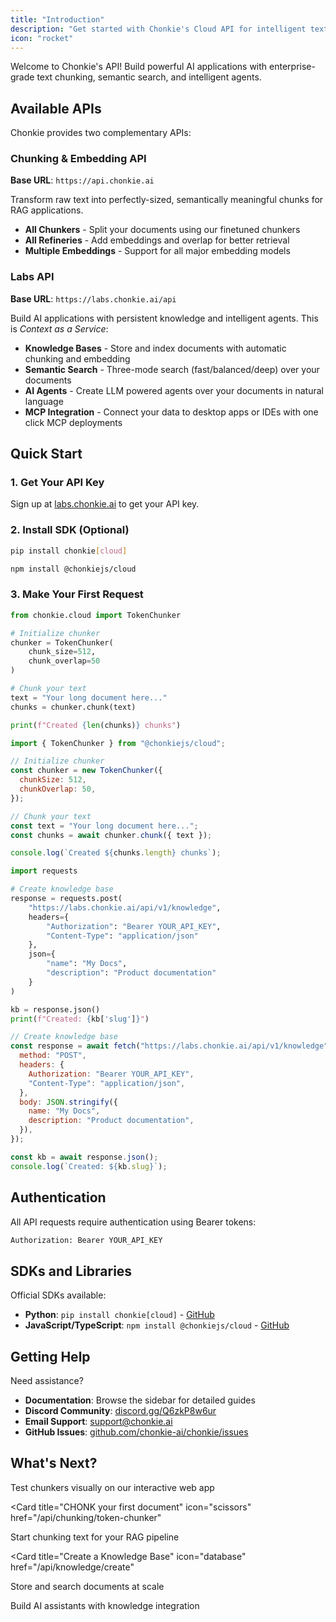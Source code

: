 ```yaml
---
title: "Introduction"
description: "Get started with Chonkie's Cloud API for intelligent text processing and RAG"
icon: "rocket"
---
```


Welcome to Chonkie's API! Build powerful AI applications with enterprise-grade text chunking, semantic search, and intelligent agents.

## Available APIs

Chonkie provides two complementary APIs:

### Chunking & Embedding API

**Base URL**: `https://api.chonkie.ai`

Transform raw text into perfectly-sized, semantically meaningful chunks for RAG applications.

- **All Chunkers** - Split your documents using our finetuned chunkers
- **All Refineries** - Add embeddings and overlap for better retrieval
- **Multiple Embeddings** - Support for all major embedding models

### Labs API

**Base URL**: `https://labs.chonkie.ai/api`

Build AI applications with persistent knowledge and intelligent agents. This is _Context as a Service_:

- **Knowledge Bases** - Store and index documents with automatic chunking and embedding
- **Semantic Search** - Three-mode search (fast/balanced/deep) over your documents
- **AI Agents** - Create LLM powered agents over your documents in natural language
- **MCP Integration** - Connect your data to desktop apps or IDEs with one click MCP deployments

## Quick Start

### 1. Get Your API Key

Sign up at [labs.chonkie.ai](https://labs.chonkie.ai) to get your API key.

### 2. Install SDK (Optional)

<CodeGroup>

```bash Python
pip install chonkie[cloud]
```

```bash JavaScript
npm install @chonkiejs/cloud
```

</CodeGroup>

### 3. Make Your First Request

<CodeGroup>

```python Python - Chunking
from chonkie.cloud import TokenChunker

# Initialize chunker
chunker = TokenChunker(
    chunk_size=512,
    chunk_overlap=50
)

# Chunk your text
text = "Your long document here..."
chunks = chunker.chunk(text)

print(f"Created {len(chunks)} chunks")
```

```javascript JavaScript - Chunking
import { TokenChunker } from "@chonkiejs/cloud";

// Initialize chunker
const chunker = new TokenChunker({
  chunkSize: 512,
  chunkOverlap: 50,
});

// Chunk your text
const text = "Your long document here...";
const chunks = await chunker.chunk({ text });

console.log(`Created ${chunks.length} chunks`);
```

```python Python - Knowledge Base
import requests

# Create knowledge base
response = requests.post(
    "https://labs.chonkie.ai/api/v1/knowledge",
    headers={
        "Authorization": "Bearer YOUR_API_KEY",
        "Content-Type": "application/json"
    },
    json={
        "name": "My Docs",
        "description": "Product documentation"
    }
)

kb = response.json()
print(f"Created: {kb['slug']}")
```

```javascript JavaScript - Knowledge Base
// Create knowledge base
const response = await fetch("https://labs.chonkie.ai/api/v1/knowledge", {
  method: "POST",
  headers: {
    Authorization: "Bearer YOUR_API_KEY",
    "Content-Type": "application/json",
  },
  body: JSON.stringify({
    name: "My Docs",
    description: "Product documentation",
  }),
});

const kb = await response.json();
console.log(`Created: ${kb.slug}`);
```

</CodeGroup>

## Authentication

All API requests require authentication using Bearer tokens:

```bash
Authorization: Bearer YOUR_API_KEY
```

## SDKs and Libraries

Official SDKs available:

- **Python**: `pip install chonkie[cloud]` - [GitHub](https://github.com/chonkie-ai/chonkie)
- **JavaScript/TypeScript**: `npm install @chonkiejs/cloud` - [GitHub](https://github.com/chonkie-ai/chonkiejs)

## Getting Help

Need assistance?

- **Documentation**: Browse the sidebar for detailed guides
- **Discord Community**: [discord.gg/Q6zkP8w6ur](https://discord.gg/Q6zkP8w6ur)
- **Email Support**: [support@chonkie.ai](mailto:support@chonkie.ai)
- **GitHub Issues**: [github.com/chonkie-ai/chonkie/issues](https://github.com/chonkie-ai/chonkie/issues)

## What's Next?

<CardGroup cols={2}>

<Card title="Try the Playground" icon="flask" href="/api/common/playground">
  Test chunkers visually on our interactive web app
</Card>

<Card
  title="CHONK your first document"
  icon="scissors"
  href="/api/chunking/token-chunker"
>
  Start chunking text for your RAG pipeline
</Card>

<Card
  title="Create a Knowledge Base"
  icon="database"
  href="/api/knowledge/create"
>
  Store and search documents at scale
</Card>

<Card title="Deploy an Agent" icon="robot" href="/api/agents/create">
  Build AI assistants with knowledge integration
</Card>

</CardGroup>
